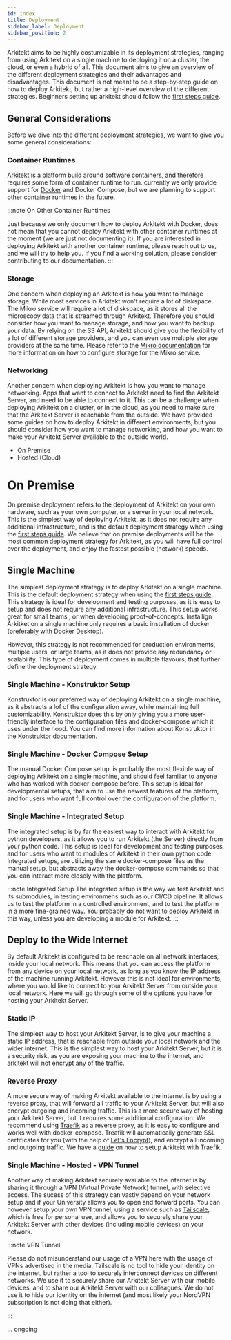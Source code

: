 ```yaml
---
id: index
title: Deployment
sidebar_label: Deployment
sidebar_position: 2
---
```




Arkitekt aims to be highly costumizable in its deployment strategies, ranging from using Arkitekt on a single machine to deploying it on a cluster, the cloud, or even a hybrid of all. 
This document aims to give an overview of the different deployment strategies and their advantages and disadvantages. 
This document is not meant to be a step-by-step guide on how to deploy Arkitekt, 
but rather a high-level overview of the different strategies. 
Beginners setting up arkitekt should follow the [first steps guide](/docs/introduction/installation).

## General Considerations

Before we dive into the different deployment strategies, we want to give you some general considerations:

### Container Runtimes

Arkitekt is a platform build around software containers, and therefore requires some form of container runtime to run. currently
we only provide support for [Docker](https://www.docker.com/) and Docker Compose, but we are planning to support other container runtimes in the future.

:::note On Other Container Runtimes

Just because we only document how to deploy Arkitekt with Docker, does not mean that you cannot deploy Arkitekt with other container runtimes at the moment
(we are just not documenting it). If you are interested in deploying Arkitekt with another container runtime, please reach out to us, and we will try to help you.
If you find a working solution, please consider contributing to our documentation.
:::

### Storage

One concern when deploying an Arkitekt is how you want to manage storage. While most services in Arkitekt won't require a lot
of diskspace. The Mikro service will require a lot of diskspace, as it stores all the microscopy data that is streamed through Arkitekt. 
Therefore you should consider how you want to manage storage, and how you want to backup your data. By relying on the S3 API, Arkitekt
should give you the flexibility of a lot of different storage providers, and you can even use multiple storage providers at the same time.
Please refer to the [Mikro documentation](/docs/design/services/mikro#storage) for more information on how to configure storage for the Mikro service.


### Networking

Another concern when deploying Arkitekt is how you want to manage networking. Apps that want to connect to Arkitekt need to find the Arkitekt Server, and need to be able to connect to it.
This can be a challenge when deploying Arkitekt on a cluster, or in the cloud, as you need to make sure that the Arkitekt Server is reachable from the outside. We have provided
some guides on how to deploy Arkitekt in different environments, but you should consider how you want to manage networking, and how you want to make your Arkitekt Server available to the outside world.


- On Premise
- Hosted (Cloud)


# On Premise

On premise deployment refers to the deployment of Arkitekt on your own hardware, such as your own computer, or a server in your local network.
This is the simplest way of deploying Arkitekt, as it does not require any additional infrastructure,
and is the default deployment strategy when using the [first steps guide](/docs/introduction/first_steps).
We believe that on premise deployments will be the most common deployment strategy for Arkitekt, 
as you will have full control over the deployment, and enjoy the fastest possible (network) speeds.




## Single Machine

The simplest deployment strategy is to deploy Arkitekt on a single machine. This is the default deployment strategy when using the [first steps guide](/docs/introduction/first_steps). This strategy is ideal for development and testing purposes, as it is easy to setup and does not require any additional infrastructure. This setup works great for small teams , or when developing proof-of-concepts. Installign Arkitket on a single machine only requires a basic installation of docker (preferably with Docker Desktop).

However, this strategy is not recommended for production environments, multiple users, or large teams, as it does not provide any redundancy or scalability. This type of deployment comes in multiple flavours, that further define the deployment strategy.

### Single Machine - Konstruktor Setup

Konstruktor is our preferred way of deploying Arkitekt on a single machine, as it abstracts a lof of the configuration away, while maintaining full
customizability. Konstruktor does this by only giving you a more user-friendly interface to the configuration files and docker-compose which it uses
under the hood. You can find more information about Konstruktor in the [Konstruktor documentation](/docs/introduction/installation).

### Single Machine - Docker Compose Setup

The manual Docker Compose setup, is probably the most flexible way of deploying Arkitekt on a single machine, and should feel familiar to anyone who has worked with docker-compose before. This setup is ideal for developmental setups, that aim to use the newest features of the platform, and for users who want full control over the configuration of the platform.

### Single Machine - Integrated Setup

The integrated setup is by far the easiest way to interact with Arkitekt for python developers, as it allows you to run Arkitekt (the Server) directly from your python code. This setup is ideal for development and testing purposes, and for users who want to modules of Arkitekt in their own python code. Integrated setups, are utilizing the same docker-compose files as the manual setup, but abstracts away the docker-compose commands
so that you can interact more closely with the platform.

:::note Integrated Setup
The integrated setup is the way we test Arkitekt and its submodules, in testing environmens such as our CI/CD pipeline. It allows us to test the platform in a controlled environment, and to test the platform in a more fine-grained way. You probably do not want to deploy Arkitekt in this way, unless you are developing a module for Arkitekt.
:::

## Deploy to the Wide Internet

By default Arkitekt is configured to be reachable on all network interfaces, inside your local network. This means that you can access the platform from any device on your local network, as long as you know the IP address of the machine running Arkitekt. However this is not ideal for environments, where you would like to connect to your Arkitekt Server from outside your local network. Here we will go through some of the options you have for hosting your Arkitekt Server.

### Static IP

The simplest way to host your Arkitekt Server, is to give your machine a static IP address, that is reachable from outside your local network and the wider internet. This is the simplest way to host your Arkitekt Server, but it is a security risk, as you are exposing your machine to the internet, and arkitekt will not encrypt any of the traffic.

### Reverse Proxy

A more secure way of making Arkitekt available to the internet is by using a reverse proxy, that will forward all traffic to your Arkitekt Server, but will also encrypt outgoing and incoming traffic. This is a more secure way of hosting your Arkitekt Server, but it requires some additional configuration. We recommend using [Traefik](https://doc.traefik.io/traefik/providers/docker/) as a reverse proxy, as it is easy to configure and works well with docker-compose. Treafik will automatically generate SSL certificates for you (with the help of [Let's Encrypt](https://letsencrypt.org/)), and encrypt all incoming and outgoing traffic. We have a [guide](https://arkitekt.live/docs/introduction/installation#traefik) on how to setup Arkitekt with Traefik.

### Single Machine - Hosted - VPN Tunnel

Another way of making Arkitekt securely available to the internet is by sharing it through a VPN (Virtual Private Network) tunnel, with selective access. The sucess of this strategy can vastly depend on your network setup and if your University allows you to open and forward ports. You can
however setup your own VPN tunnel, using a service such as [Tailscale](https://tailscale.com/), which is free for personal use, and allows you to
securely share your Arkitekt Server with other devices (including mobile devices) on your network. 

:::note VPN Tunnel

Please do not misunderstand our usage of a VPN here with the usage of VPNs advertised in the media. Tailscale is no tool to hide your identity on the internet, but rather a tool to securely interconnect devices on different networks. We use it to securely share our Arkitekt Server with our mobile devices, and to share our Arkitekt Server with our colleagues. We do not use it to hide our identity on the internet (and most likely your NordVPN subscription is not doing that either).

:::

... ongoing
